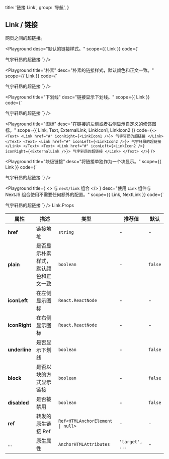 
  title: '链接 Link',
  group: '导航',
}

## Link / 链接

网页之间的超链接。

<Playground
  desc="默认的链接样式。"
  scope={{ Link }}
  code={`
<Link href="#">气宇轩昂的超链接</Link>
`}
/>

<Playground
  title="朴素"
  desc="朴素的链接样式，默认颜色和正文一致。"
  scope={{ Link }}
  code={`
<Link href="#" plain>气宇轩昂的超链接</Link>
`}
/>

<Playground
  title="下划线"
  desc="链接显示下划线。"
  scope={{ Link }}
  code={`
<Link href="#" underline>气宇轩昂的超链接</Link>
`}
/>

<Playground
  title="图标"
  desc="在链接的左侧或者右侧显示自定义的修饰图标。"
  scope={{ Link, Text, ExternalLink, LinkIcon1, LinkIcon2 }}
  code={`
<>
  <Text>
    <Link href="#" iconRight={<LinkIcon1 />}>
      气宇轩昂的超链接
    </Link>
  </Text>
  <Text>
    <Link href="#" iconLeft={<LinkIcon2 />}>
      气宇轩昂的超链接
    </Link>
  </Text>
  <Text>
    <Link href="#" iconLeft={<LinkIcon2 />} iconRight={<ExternalLink />}>
      气宇轩昂的超链接
    </Link>
  </Text>
</>
`}
/>

<Playground
  title="块级链接"
  desc="将链接单独作为一个块显示。"
  scope={{ Link }}
  code={`
<Link href="#" block>气宇轩昂的超链接</Link>
`}
/>

<Playground
  title={
    <>
      与&nbsp;<Code>next/link</Code>&nbsp;组合
    </>
  }
  desc="使用 `Link` 组件与 NextJS 组合使用不需要任何额外的配置。"
  scope={{ Link, NextLink }}
  code={`
<NextLink href="/zh-cn/components/button">
  <Link block>气宇轩昂的超链接</Link>
</NextLink>
`}
/>

<Attributes edit="/pages/zh-cn/components/link.mdx">
<Attributes.Title>Link.Props</Attributes.Title>

| 属性          | 描述                                 | 类型                                            | 推荐值          | 默认    |
| ------------- | ------------------------------------ | ----------------------------------------------- | --------------- | ------- |
| **href**      | 链接地址                             | `string`                                        | -               | -       |
| **plain**     | 是否显示朴素样式，默认颜色和正文一致 | `boolean`                                       | -               | `false` |
| **iconLeft**  | 在左侧显示图标                       | `React.ReactNode`                               | -               | -       |
| **iconRight** | 在右侧显示图标                       | `React.ReactNode`                               | -               | -       |
| **underline** | 是否显示下划线                       | `boolean`                                       | -               | `false` |
| **block**     | 是否以块的方式显示链接               | `boolean`                                       | -               | `false` |
| **disabled**  | 是否被禁用                           | `boolean`                                       | -               | `false` |
| **ref**       | 转发的原生链接 Ref                   | <Code>Ref<HTMLAnchorElement &#124; null></Code> | -               | -       |
| ...           | 原生属性                             | `AnchorHTMLAttributes`                          | `'target', ...` | -       |

</Attributes>

